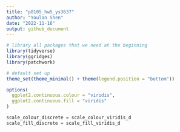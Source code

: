 ```yaml
---
title: "p8105_hw5_ys3637"
author: "Youlan Shen"
date: "2022-11-16"
output: github_document
---
```


```r
# library all packages that we need at the beginning
library(tidyverse)
library(ggridges)
library(patchwork)

# default set up
theme_set(theme_minimal() + theme(legend.position = "bottom"))

options(
  ggplot2.continuous.colour = "viridis",
  ggplot2.continuous.fill = "viridis"
)

scale_colour_discrete = scale_colour_viridis_d
scale_fill_discrete = scale_fill_viridis_d
```


